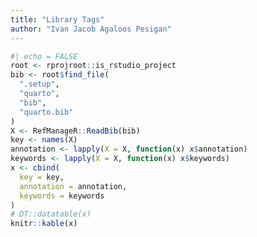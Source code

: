 ```yaml
---
title: "Library Tags"
author: "Ivan Jacob Agaloos Pesigan"
---
```


<!-- Use rProject version when de-anonymized -->

```r
#| echo = FALSE
root <- rprojroot::is_rstudio_project
bib <- root$find_file(
  ".setup",
  "quarto",
  "bib",
  "quarto.bib"
)
X <- RefManageR::ReadBib(bib)
key <- names(X)
annotation <- lapply(X = X, function(x) x$annotation)
keywords <- lapply(X = X, function(x) x$keywords)
x <- cbind(
  key = key,
  annotation = annotation,
  keywords = keywords
)
# DT::datatable(x)
knitr::kable(x)
```
